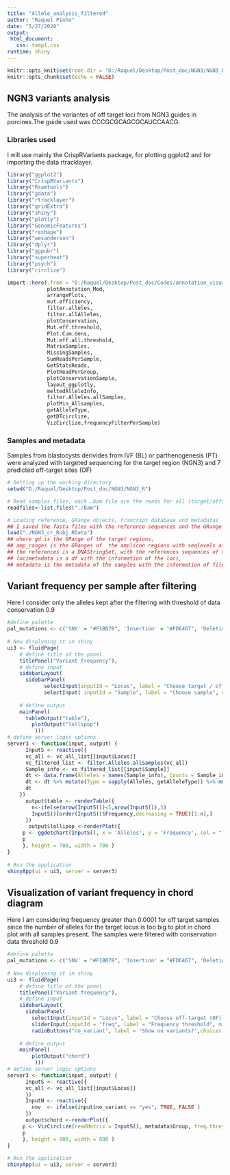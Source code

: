 ```yaml
---
title: "Allele_analysis_filtered"
author: "Raquel Pinho"
date: "5/27/2020"
output: 
 html_document:
   css: temp1.css
runtime: shiny
---
```


```r
knitr::opts_knit$set(root.dir = "D:/Raquel/Desktop/Post_doc/NGN3/NGN3_R")
knitr::opts_chunk$set(echo = FALSE)
```

## NGN3 variants analysis

The analysis of the variantes of off target loci from NGN3 guides in porcines.The guide used was CCCGCGCAGCGCAUCCAACG.

### Libraries used  

I will use mainly the CrispRVariants package, for plotting ggplot2 and for importing the data rtracklayer.

```r
library("ggplot2")
library("CrispRVariants")
library("Rsamtools")
library("gdata")
library("rtracklayer")
library("gridExtra")
library("shiny")
library("plotly")
library("GenomicFeatures")
library("reshape")
library("wesanderson")
library("dplyr")
library("ggpubr")
library("superheat")
library("psych")
library("circlize")
```

```r
import::here(.from = "D:/Raquel/Desktop/Post_doc/Codes/annotation_visualization_lib.R",
             plotAnnotation_Mod,
             arrangePlots,
             mut.efficiency,
             filter.alleles,
             filter.allAlleles,
             plotConservation,
             Mut.eff.threshold,
             Plot.Cum.dens,
             Mut.eff.all.threshold,
             MatrixSamples,
             MissingSamples,
             SumReadsPerSample,
             GetStatsReads,
             PlotReadPerGroup,
             plotConservationSample,
             layout_ggplotly,
             meltedAlleleInfo,
             filter.Alleles.allSamples,
             plotMin_Allsamples,
             getAlleleType,
             getDTcirclize,
             VizCirclize,frequencyFilterPerSample)
```


### Samples and metadata 

Samples from blastocysts derivides from IVF (BL) or parthenogenesis (PT) were analyzed with targeted sequencing for the target region (NGN3) and 7 predicted off-target sites (OF) 

```r
# Setting up the working directory
setwd("D:/Raquel/Desktop/Post_doc/NGN3/NGN3_R")

# Read samples files, each .bam file are the reads for all (target/offtarget) sites for one sample.
readfiles<-list.files("./Bam")

# Loading reference, GRange objects, trancript database and metadatas
## I saved the fasta files with the reference sequences and the GRange objects of the target / off target regions in a .RData file
load("./NGN3_cr_Robj.RData")
## where gd is the GRange of the target regions,
## amp_ranges is the GRanges of  the amplicon regions with seqlevels as the ncbi id in the transcript database
## the references is a DNAStringSet, with the references sequences of the loci of target and off-target sites, 
## locimetadata is a df with the information of the loci,
## metadata is the metadata of the samples with the information of file paths and group information
```


## Variant frequency per sample after filtering 

Here I consider only the alleles kept after the filtering with threshold of data conservation 0.9

```r
#define palette
pal_mutations <- c('SNV' = "#F1BB7B", 'Insertion' = "#FD6467", 'Deletion' = "#5B1A18", 'Mixed' = "lavenderblush3", 'Reference' = "#b3e2cd", 'Other' = "lightseagreen")
  
# Now displyaing it in shiny
ui3 <- fluidPage(
    # define title of the panel
    titlePanel("Variant frequency"),
    # define input
    sidebarLayout( 
      sidebarPanel( 
            selectInput(inputId = "Locus", label = "Choose target / off-target (OF) region", choices = gd$names),
            selectInput( inputId = "Sample", label = "Choose sample", choices = metadata$Samples)),
    
    # define output 
    mainPanel(
      tableOutput("table"),
        plotOutput("lollipop")
         )))
# define server logic options
server3 <- function(input, output) {
      InputS <- reactive({
      vc_all <- vc_all_list[[input$Locus]]
      vc_filtered_list <- filter.Alleles.allSamples(vc_all)
      Sample_info <- vc_filtered_list[[input$Sample]]
      dt <- data.frame(Alleles = names(Sample_info), Counts = Sample_info, Frequency = Sample_info/sum(Sample_info))
      dt <- dt %>% mutate(Type = sapply(Alleles, getAlleleType)) %>% mutate(Type = factor(Type, levels = c("SNV", "Insertion", "Deletion","Mixed", "Reference", "Other")))
      dt
    })
      output$table <- renderTable({
        n<-ifelse(nrow(InputS())<5,nrow(InputS()),5)
        InputS()[order(InputS()$Frequency,decreasing = TRUE)[1:n],]
      })
       output$lollipop <-renderPlot({
     p <- ggdotchart(InputS(), x = 'Alleles', y = 'Frequency', col = "Type", group = "Type", sort = 'descending', add = 'segments', rotate = TRUE, add.params = list(color = "Type", size = 1.5), label = round(InputS()$Frequency, 1), font.label = list(color = "white", size = 9, vjust = 0.4), dot.size = 6)+ scale_color_manual(values = pal_mutations, drop = FALSE) 
     p
     }, height = 780, width = 700 )
} 
    
# Run the application 
shinyApp(ui = ui3, server = server3)
```

## Visualization of variant frequency  in chord diagram

Here I am considering frequency greater than 0.0001 for off target samples since the number of alleles for the target locus is too big to plot in chord plot with all samples present. The samples were filtered with conservation data threshold 0.9 

```r
#define palette
pal_mutations <- c('SNV' = "#F1BB7B", 'Insertion' = "#FD6467", 'Deletion' = "#5B1A18", 'Mixed' = "lavenderblush3", 'Reference' = "#b3e2cd", 'Other' = "lightseagreen")
  
# Now displyaing it in shiny
ui3 <- fluidPage(
    # define title of the panel
    titlePanel("Variant frequency"),
    # define input
    sidebarLayout( 
      sidebarPanel( 
        selectInput(inputId = "Locus", label = "Choose off-target (OF) region", choices = gd$names[-1]),
        sliderInput(inputId = "freq", label = "Frequency threshold", min = 0.001, max = 1,step = 0.001, value = 0.001, round = F),
        radioButtons("no_variant", label = "Show no variants?",choices = c("yes","no"), selected = "no")),
    
    # define output 
    mainPanel(
        plotOutput("chord")
         )))
# define server logic options
server3 <- function(input, output) {
      InputS <- reactive({
      vc_all <- vc_all_list[[input$Locus]]
      })
      InputN <- reactive({
        nov  <- ifelse(input$no_variant == "yes", TRUE, FALSE )
      })
      output$chord <-renderPlot({
     p <- VizCirclize(readMatrix = InputS(), metadata$Group, freq.threshold = input$freq, show_no_variants = InputN())
     p
     }, height = 800, width = 800 )
} 
    
# Run the application 
shinyApp(ui = ui3, server = server3)
```
